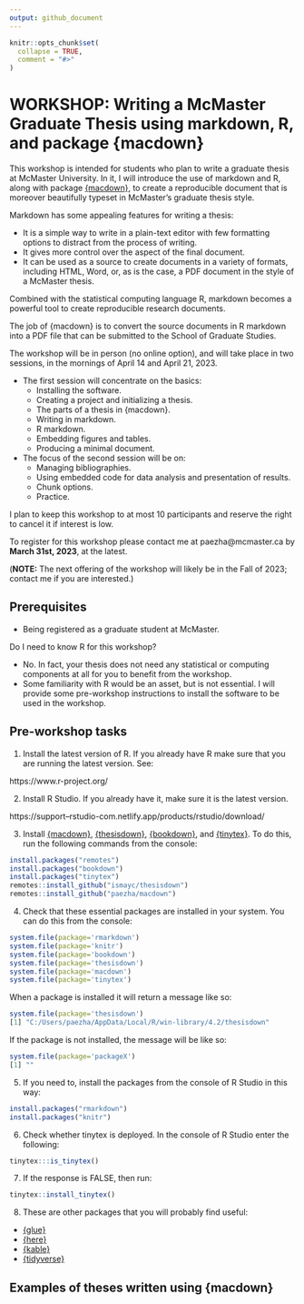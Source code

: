 ```yaml
---
output: github_document
---
```


<!-- README.md is generated from README.Rmd. Please edit that file -->

```r
knitr::opts_chunk$set(
  collapse = TRUE,
  comment = "#>"
)
```

# WORKSHOP: Writing a McMaster Graduate Thesis using markdown, R, and package {macdown}

<!-- badges: start -->
<!-- badges: end -->

This workshop is intended for students who plan to write a graduate thesis at McMaster University. In it, I will introduce the use of markdown and R, along with package [{macdown}](https://paezha.github.io/macdown/), to create a reproducible document that is moreover beautifully typeset in McMaster's graduate thesis style.

Markdown has some appealing features for writing a thesis:

- It is a simple way to write in a plain-text editor with few formatting options to distract from the process of writing.
- It gives more control over the aspect of the final document.
- It can be used as a source to create documents in a variety of formats, including HTML, Word, or, as is the case, a PDF document in the style of a McMaster thesis.

Combined with the statistical computing language R, markdown becomes a powerful tool to create reproducible research documents.

The job of {macdown} is to convert the source documents in R markdown into a PDF file that can be submitted to the School of Graduate Studies.

The workshop will be in person (no online option), and will take place in two sessions, in the mornings of April 14 and April 21, 2023.

- The first session will concentrate on the basics:
  - Installing the software.
  - Creating a project and initializing a thesis.
  - The parts of a thesis in {macdown}.
  - Writing in markdown.
  - R markdown.
  - Embedding figures and tables.
  - Producing a minimal document.
- The focus of the second session will be on:
  - Managing bibliographies.
  - Using embedded code for data analysis and presentation of results.
  - Chunk options.
  - Practice.

I plan to keep this workshop to at most 10 participants and reserve the right to cancel it if interest is low.

To register for this workshop please contact me at paezha@mcmaster.ca by **March 31st, 2023**, at the latest.

(**NOTE:** The next offering of the workshop will likely be in the Fall of 2023; contact me if you are interested.)

## Prerequisites

- Being registered as a graduate student at McMaster.

Do I need to know R for this workshop?

- No. In fact, your thesis does not need any statistical or computing components at all for you to benefit from the workshop.
- Some familiarity with R would be an asset, but is not essential. I will provide some pre-workshop instructions to install the software to be used in the workshop.

## Pre-workshop tasks

1. Install the latest version of R. If you already have R make sure that you are running the latest version. See:

https://www.r-project.org/

2. Install R Studio. If you already have it, make sure it is the latest version.

https://support--rstudio-com.netlify.app/products/rstudio/download/

3. Install [{macdown}](https://paezha.github.io/macdown/), [{thesisdown}](https://github.com/ismayc/thesisdown), [{bookdown}](https://bookdown.org/), and [{tinytex}](https://yihui.org/tinytex/). To do this, run the following commands from the console:

```r
install.packages("remotes")
install.packages("bookdown")
install.packages("tinytex")
remotes::install_github("ismayc/thesisdown")
remotes::install_github("paezha/macdown")
```

4. Check that these essential packages are installed in your system. You can do this from the console:

```r
system.file(package='rmarkdown')
system.file(package='knitr')
system.file(package='bookdown')
system.file(package='thesisdown')
system.file(package='macdown')
system.file(package='tinytex')
```
When a package is installed it will return a message like so:

```r
system.file(package='thesisdown')
[1] "C:/Users/paezha/AppData/Local/R/win-library/4.2/thesisdown"
```

If the package is not installed, the message will be like so:

```r
system.file(package='packageX')
[1] ""
```

5. If you need to, install the packages from the console of R Studio in this way:

```r
install.packages("rmarkdown")
install.packages("knitr")
```

6. Check whether tinytex is deployed. In the console of R Studio enter the following:

```r
tinytex:::is_tinytex()
```

7. If the response is FALSE, then run:

```r
tinytex::install_tinytex()
```
8. These are other packages that you will probably find useful:

- [{glue}](https://glue.tidyverse.org/)
- [{here}](https://here.r-lib.org/)
- [{kable}](https://haozhu233.github.io/kableExtra/awesome_table_in_html.html)
- [{tidyverse}](https://www.tidyverse.org/)

## Examples of theses written using {macdown}